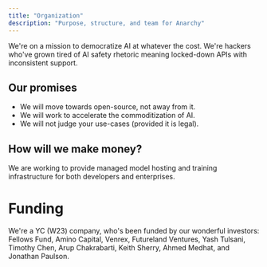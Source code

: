 ```yaml
---
title: "Organization"
description: "Purpose, structure, and team for Anarchy"
---
```


We're on a mission to democratize AI at whatever the cost. We're hackers who've grown tired of AI safety rhetoric meaning locked-down APIs with inconsistent support.

## Our promises
* We will move towards open-source, not away from it.
* We will work to accelerate the commoditization of AI.
* We will not judge your use-cases (provided it is legal).

## How will we make money?

We are working to provide managed model hosting and training infrastructure for both developers and enterprises.

# Funding

We're a YC (W23) company, who's been funded by our wonderful investors: Fellows Fund, Amino Capital, Venrex, Futureland Ventures, 
Yash Tulsani, Timothy Chen, Arup Chakrabarti, Keith Sherry, Ahmed Medhat, and Jonathan Paulson.